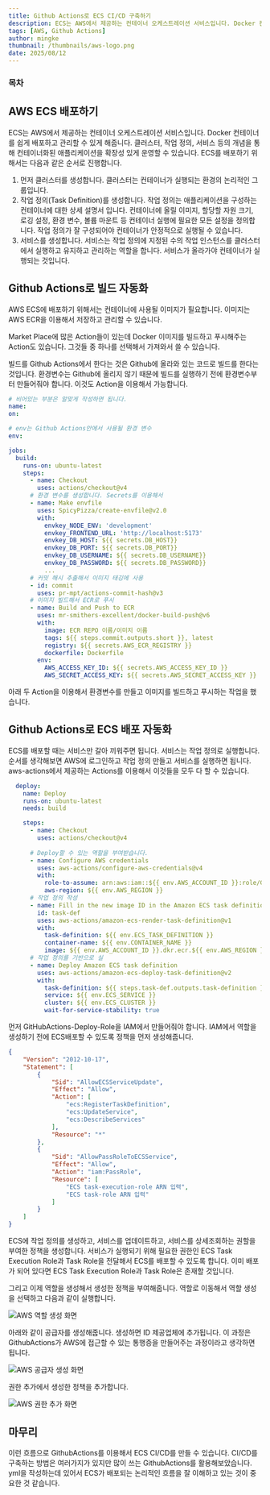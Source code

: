 ```yaml
---
title: Github Actions로 ECS CI/CD 구축하기
description: ECS는 AWS에서 제공하는 컨테이너 오케스트레이션 서비스입니다. Docker 컨테이너를 쉽게 배포하고 관리할 수 있게 해줍니다. 클러스터, 작업 정의, 서비스 등의 개념을 통해 컨테이너화된 애플리케이션을 확장성 있게 운영할 수 있습니다. ECS를 배포하기 위해서는 다음과 같은 순서로 진행합니다.
tags: [AWS, Github Actions]
author: mingke
thumbnail: /thumbnails/aws-logo.png
date: 2025/08/12
---
```

### 목차

## AWS ECS 배포하기

ECS는 AWS에서 제공하는 컨테이너 오케스트레이션 서비스입니다. Docker 컨테이너를 쉽게 배포하고 관리할 수 있게 해줍니다. 클러스터, 작업 정의, 서비스 등의 개념을 통해 컨테이너화된 애플리케이션을 확장성 있게 운영할 수 있습니다. ECS를 배포하기 위해서는 다음과 같은 순서로 진행합니다.

1. 먼저 클러스터를 생성합니다. 클러스터는 컨테이너가 실행되는 환경의 논리적인 그룹입니다.  
2. 작업 정의(Task Definition)를 생성합니다. 작업 정의는 애플리케이션을 구성하는 컨테이너에 대한 상세 설명서 입니다. 컨테이너에 올릴 이미지, 할당할 자원 크기, 로깅 설정, 환경 변수, 볼륨 마운트 등 컨테이너 실행에 필요한 모든 설정을 정의합니다. 작업 정의가 잘 구성되어야 컨테이너가 안정적으로 실행될 수 있습니다.
3. 서비스를 생성합니다. 서비스는 작업 정의에 지정된 수의 작업 인스턴스를 클러스터에서 실행하고 유지하고 관리하는 역할을 합니다. 서비스가 올라가야 컨테이너가 실행되는 것입니다.

## Github Actions로 빌드 자동화

AWS ECS에 배포하기 위해서는 컨테이너에 사용될 이미지가 필요합니다. 이미지는 AWS ECR을 이용해서 저장하고 관리할 수 있습니다. 

<Link url="https://chaechae.life/blog/github-actions-image-build-push" />

Market Place에 많은 Action들이 있는데 Docker 이미지를 빌드하고 푸시해주는 Action도 있습니다. 그것들 중 하나를 선택해서 가져와서 쓸 수 있습니다. 

빌드를 Github Actions에서 한다는 것은 Github에 올라와 있는 코드로 빌드를 한다는 것입니다. 환경변수는 Github에 올리지 않기 때문에 빌드를 실행하기 전에 환경변수부터 만들어줘야 합니다. 이것도 Action을 이용해서 가능합니다.

```yaml
# 비어있는 부분은 알맞게 작성하면 됩니다.
name:
on:

# env는 Github Actions안에서 사용될 환경 변수
env:

jobs:
  build:
    runs-on: ubuntu-latest
    steps:
      - name: Checkout
        uses: actions/checkout@v4
      # 환경 변수를 생성합니다. Secrets를 이용해서 
      - name: Make envfile
        uses: SpicyPizza/create-envfile@v2.0
        with:
          envkey_NODE_ENV: 'development'
          envkey_FRONTEND_URL: 'http://localhost:5173'
          envkey_DB_HOST: ${{ secrets.DB_HOST}}
          envkey_DB_PORT: ${{ secrets.DB_PORT}}
          envkey_DB_USERNAME: ${{ secrets.DB_USERNAME}}
          envkey_DB_PASSWORD: ${{ secrets.DB_PASSWORD}}
          ...
      # 커밋 해시 추출해서 이미지 태깅에 사용
      - id: commit
        uses: pr-mpt/actions-commit-hash@v3
      # 이미지 빌드해서 ECR로 푸시
      - name: Build and Push to ECR
        uses: mr-smithers-excellent/docker-build-push@v6
        with:
          image: ECR REPO 이름/이미지 이름
          tags: ${{ steps.commit.outputs.short }}, latest
          registry: ${{ secrets.AWS_ECR_REGISTRY }}
          dockerfile: Dockerfile
        env:
          AWS_ACCESS_KEY_ID: ${{ secrets.AWS_ACCESS_KEY_ID }}
          AWS_SECRET_ACCESS_KEY: ${{ secrets.AWS_SECRET_ACCESS_KEY }}
```

아래 두 Action을 이용해서 환경변수를 만들고 이미지를 빌드하고 푸시하는 작업을 했습니다.

<Link url="https://github.com/SpicyPizza/create-envfile"/>
<Link url="https://github.com/mr-smithers-excellent/docker-build-push"/>

<Ads/>

## Github Actions로 ECS 배포 자동화

ECS를 배포할 때는 서비스만 갈아 끼워주면 됩니다. 서비스는 작업 정의로 실행합니다. 순서를 생각해보면 AWS에 로그인하고 작업 정의 만들고 서비스를 실행하면 됩니다. aws-actions에서 제공하는 Actions를 이용해서 이것들을 모두 다 할 수 있습니다.

```yaml
  deploy:
    name: Deploy
    runs-on: ubuntu-latest
    needs: build

    steps:
      - name: Checkout
        uses: actions/checkout@v4
        
      # Deploy할 수 있는 역할을 부여받습니다. 
      - name: Configure AWS credentials
        uses: aws-actions/configure-aws-credentials@v4
        with:
          role-to-assume: arn:aws:iam::${{ env.AWS_ACCOUNT_ID }}:role/GitHubActions-Deploy-Role
          aws-region: ${{ env.AWS_REGION }}
      # 작업 정의 작성
      - name: Fill in the new image ID in the Amazon ECS task definition
        id: task-def
        uses: aws-actions/amazon-ecs-render-task-definition@v1
        with:
          task-definition: ${{ env.ECS_TASK_DEFINITION }}
          container-name: ${{ env.CONTAINER_NAME }}
          image: ${{ env.AWS_ACCOUNT_ID }}.dkr.ecr.${{ env.AWS_REGION }}.amazonaws.com/${{ env.ECR_REPOSITORY }}:${{ env.IMAGE_TAG }}
      # 작업 정의를 기반으로 실
      - name: Deploy Amazon ECS task definition
        uses: aws-actions/amazon-ecs-deploy-task-definition@v2
        with:
          task-definition: ${{ steps.task-def.outputs.task-definition }}
          service: ${{ env.ECS_SERVICE }}
          cluster: ${{ env.ECS_CLUSTER }}
          wait-for-service-stability: true
```

<Link url="https://github.com/aws-actions" />


먼저 GitHubActions-Deploy-Role을 IAM에서 만들어줘야 합니다. IAM에서 역할을 생성하기 전에 ECS배포할 수 있도록 정책을 먼저 생성해줍니다. 

```json
{
    "Version": "2012-10-17",
    "Statement": [
        {
            "Sid": "AllowECSServiceUpdate",
            "Effect": "Allow",
            "Action": [
                "ecs:RegisterTaskDefinition",
                "ecs:UpdateService",
                "ecs:DescribeServices"
            ],
            "Resource": "*"
        },
        {
            "Sid": "AllowPassRoleToECSService",
            "Effect": "Allow",
            "Action": "iam:PassRole",
            "Resource": [
                "ECS task-execution-role ARN 입력",
                "ECS task-role ARN 입력"
            ]
        }
    ]
}
```

ECS에 작업 정의를 생성하고, 서비스를 업데이트하고, 서비스를 상세조회하는 권할을 부여한 정책을 생성합니다. 서비스가 실행되기 위해 필요한 권한인 ECS Task Execution Role과 Task Role을 전달해서 ECS를 배포할 수 있도록 합니다. 이미 배포가 되어 있다면 ECS Task Execution Role과 Task Role은 존재할 것입니다.

그리고 이제 역할을 생성해서 생성한 정책을 부여해줍니다. 역할로 이동해서 역할 생성을 선택하고 다음과 같이 실행합니다.

<Image src="/aws-ecs-githubactions-cicd/01.png" alt="AWS 역할 생성 화면" />

아래와 같이 공급자를 생성해줍니다. 생성하면 ID 제공업체에 추가됩니다. 이 과정은 GithubActions가 AWS에 접근할 수 있는 통행증을 만들어주는 과정이라고 생각하면 됩니다.

<Image src="/aws-ecs-githubactions-cicd/02.png" alt="AWS 공급자 생성 화면" />

권한 추가에서 생성한 정책을 추가합니다.

<Image src="/aws-ecs-githubactions-cicd/03.png" alt="AWS 권한 추가 화면" />

## 마무리

이런 흐름으로 GithubActions를 이용해서 ECS CI/CD를 만들 수 있습니다. CI/CD를 구축하는 방법은 여러가지가 있지만 많이 쓰는 GithubActions를 활용해보았습니다. yml을 작성하는데 있어서 ECS가 배포되는 논리적인 흐름을 잘 이해하고 있는 것이 중요한 것 같습니다.

<Link url="https://chaechae.life/blog/aws-s3-presigned-url-cloudfront"/>